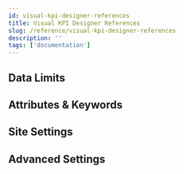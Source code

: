 ```yaml
---
id: visual-kpi-designer-references
title: Visual KPI Designer References
slug: /reference/visual-kpi-designer-references
description: ''
tags: ['documentation']
---
```


## Data Limits

<CardList cols={3}>
  <Card 
    title="Attributes"
    link="/docs/reference/visual-kpi-designer/data-limits/attributes"
  />
  <Card 
    title="Default Ranges"
    link="/docs/reference/visual-kpi-designer/data-limits/default-ranges"
  />
  <Card 
    title="Groups"
    link="/docs/reference/visual-kpi-designer/data-limits/groups"
  />
  <Card 
    title="Interfaces"
    link="/docs/reference/visual-kpi-designer/data-limits/interfaces"
  />
  <Card 
    title="KPIs"
    link="/docs/reference/visual-kpi-designer/data-limits/kpis"
  />
  <Card 
    title="Links"
    link="/docs/reference/visual-kpi-designer/data-limits/links"
  />
  <Card 
    title="Trend Ranges"
    link="/docs/reference/visual-kpi-designer/data-limits/trend-ranges"
  />
  <Card 
    title="Trends"
    link="/docs/reference/visual-kpi-designer/data-limits/trends"
  />
  <Card 
    title="Website Configuration"
    link="/docs/reference/visual-kpi-designer/data-limits/website-configuration"
  />
</CardList>


## Attributes & Keywords

<CardList cols={3}>
  <Card 
    title="Bar Charts"
    link="/docs/reference/visual-kpi-designer/attributes-and-keywords/bar-charts"
  />
  <Card 
    title="Embedded Content"
    link="/docs/reference/visual-kpi-designer/attributes-and-keywords/embedded-content"
  />
  <Card 
    title="Gantt Charts"
    link="/docs/reference/visual-kpi-designer/attributes-and-keywords/gantt-charts"
  />
  <Card 
    title="Groups"
    link="/docs/reference/visual-kpi-designer/attributes-and-keywords/groups"
  />
  <Card 
    title="KPIs"
    link="/docs/reference/visual-kpi-designer/attributes-and-keywords/kpis"
  />
  <Card 
    title="Managed Trends"
    link="/docs/reference/visual-kpi-designer/attributes-and-keywords/managed-trends"
  />
  <Card 
    title="Pareto Charts"
    link="/docs/reference/visual-kpi-designer/attributes-and-keywords/pareto-charts"
  />
  <Card 
    title="Pie Charts"
    link="/docs/reference/visual-kpi-designer/attributes-and-keywords/pie-charts"
  />
  <Card 
    title="Tables"
    link="/docs/reference/visual-kpi-designer/attributes-and-keywords/tables"
  />
  <Card 
    title="XY Plots"
    link="/docs/reference/visual-kpi-designer/attributes-and-keywords/xy-plots"
  />
</CardList>

## Site Settings

<CardList cols={3}>
  <Card 
    title="Alerts"
    link="/docs/reference/visual-kpi-designer/site-settings/alerts"
  />
  <Card 
    title="Chart Color"
    link="/docs/reference/visual-kpi-designer/site-settings/chart-color"
  />
  <Card 
    title="Chart Dates"
    link="/docs/reference/visual-kpi-designer/site-settings/chart-dates"
  />
  <Card 
    title="Chart Ranges"
    link="/docs/reference/visual-kpi-designer/site-settings/chart-ranges"
  />
  <Card 
    title="Contacts"
    link="/docs/reference/visual-kpi-designer/site-settings/contacts"
  />
  <Card 
    title="Dashboards"
    link="/docs/reference/visual-kpi-designer/site-settings/dashboards"
  />
  <Card 
    title="Default Ranges"
    link="/docs/reference/visual-kpi-designer/site-settings/default-ranges"
  />
  <Card 
    title="Event Ranges"
    link="/docs/reference/visual-kpi-designer/site-settings/event-ranges"
  />
  <Card 
    title="Features"
    link="/docs/reference/visual-kpi-designer/site-settings/features"
  />
  <Card 
    title="KPI Status"
    link="/docs/reference/visual-kpi-designer/site-settings/kpi-status"
  />
  <Card 
    title="Profiles Groups"
    link="/docs/reference/visual-kpi-designer/site-settings/profiles-groups"
  />
  <Card 
    title="Profiles"
    link="/docs/reference/visual-kpi-designer/site-settings/profiles"
  />
  <Card 
    title="Visual KPI Website"
    link="/docs/reference/visual-kpi-designer/site-settings/visual-kpi-website"
  />
</CardList>

## Advanced Settings

<CardList cols={2}>
  <Card 
    title="Attributes"
    link="/docs/reference/visual-kpi-designer/advanced-site-settings/attributes"
  />
  <Card 
    title="Interfaces"
    link="/docs/reference/visual-kpi-designer/advanced-site-settings/interfaces"
  />
  <Card 
    title="Nav Bar Links"
    link="/docs/reference/visual-kpi-designer/advanced-site-settings/nav-bar-links"
  />
  <Card 
    title="Site Rollups"
    link="/docs/reference/visual-kpi-designer/advanced-site-settings/site-rollups"
  />
</CardList>
